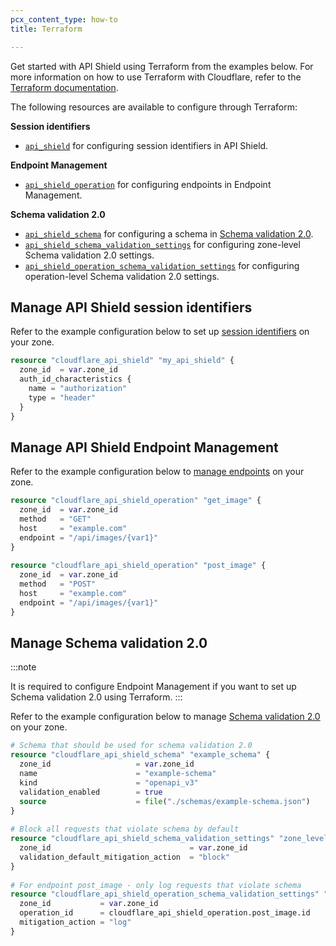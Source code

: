 ```yaml
---
pcx_content_type: how-to
title: Terraform

---
```



Get started with API Shield using Terraform from the examples below. For more information on how to use Terraform with Cloudflare, refer to the [Terraform documentation](/terraform/).

The following resources are available to configure through Terraform:

**Session identifiers**

- [`api_shield`](https://registry.terraform.io/providers/cloudflare/cloudflare/latest/docs/resources/api_shield) for configuring <GlossaryTooltip term="session identifier">session identifiers</GlossaryTooltip> in API Shield.

**Endpoint Management**

- [`api_shield_operation`](https://registry.terraform.io/providers/cloudflare/cloudflare/latest/docs/resources/api_shield_operation) for configuring <GlossaryTooltip term="API endpoint">endpoints</GlossaryTooltip> in Endpoint Management.

**Schema validation 2.0**

- [`api_shield_schema`](https://registry.terraform.io/providers/cloudflare/cloudflare/latest/docs/resources/api_shield_schema) for configuring a schema in [Schema validation 2.0](/api-shield/security/schema-validation/).
- [`api_shield_schema_validation_settings`](https://registry.terraform.io/providers/cloudflare/cloudflare/latest/docs/resources/api_shield_schema_validation_settings) for configuring zone-level Schema validation 2.0 settings.
- [`api_shield_operation_schema_validation_settings`](https://registry.terraform.io/providers/cloudflare/cloudflare/latest/docs/resources/api_shield_operation_schema_validation_settings) for configuring operation-level Schema validation 2.0 settings.

## Manage API Shield session identifiers

Refer to the example configuration below to set up [session identifiers](/api-shield/get-started/#to-set-up-session-identifiers) on your zone.

```tf title="Example configuration"
resource "cloudflare_api_shield" "my_api_shield" {
  zone_id  = var.zone_id
  auth_id_characteristics {
    name = "authorization"
    type = "header"
  }
}
```

## Manage API Shield Endpoint Management

Refer to the example configuration below to [manage endpoints](/api-shield/management-and-monitoring/) on your zone.

```tf title="Example configuration"
resource "cloudflare_api_shield_operation" "get_image" {
  zone_id  = var.zone_id
  method   = "GET"
  host     = "example.com"
  endpoint = "/api/images/{var1}"
}
 
resource "cloudflare_api_shield_operation" "post_image" {
  zone_id  = var.zone_id
  method   = "POST"
  host     = "example.com"
  endpoint = "/api/images/{var1}"
}
```

## Manage Schema validation 2.0

:::note

It is required to configure Endpoint Management if you want to set up Schema validation 2.0 using Terraform. 
:::

Refer to the example configuration below to manage [Schema validation 2.0](/api-shield/security/schema-validation/configure/) on your zone.

```tf title="Example configuration"
# Schema that should be used for schema validation 2.0
resource "cloudflare_api_shield_schema" "example_schema" {
  zone_id                   = var.zone_id
  name                      = "example-schema"
  kind                      = "openapi_v3"
  validation_enabled        = true
  source                    = file("./schemas/example-schema.json")
}
 
# Block all requests that violate schema by default
resource "cloudflare_api_shield_schema_validation_settings" "zone_level_settings" {
  zone_id                               = var.zone_id
  validation_default_mitigation_action  = "block"
}
 
# For endpoint post_image - only log requests that violate schema
resource "cloudflare_api_shield_operation_schema_validation_settings" "post_image_log_only" {
  zone_id           = var.zone_id
  operation_id      = cloudflare_api_shield_operation.post_image.id
  mitigation_action = "log"
}
```
